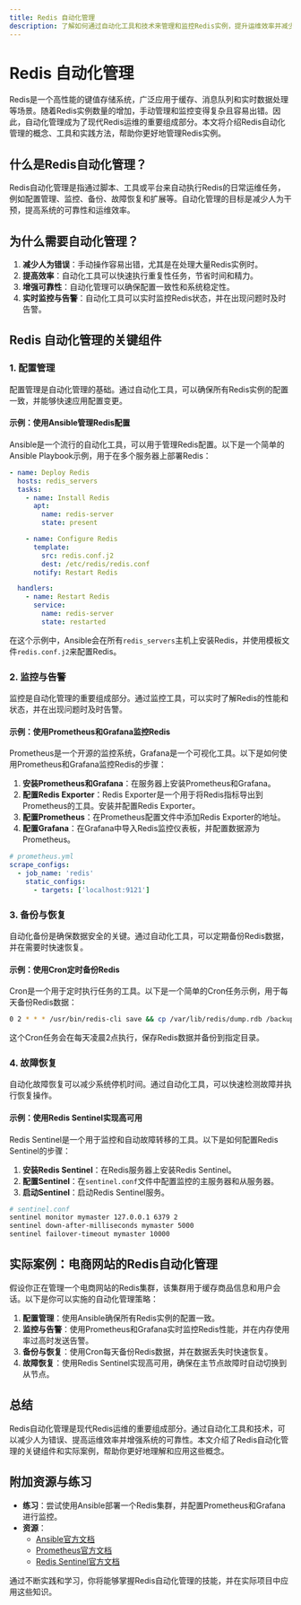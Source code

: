 ```yaml
---
title: Redis 自动化管理
description: 了解如何通过自动化工具和技术来管理和监控Redis实例，提升运维效率并减少人为错误。
---
```


# Redis 自动化管理

Redis是一个高性能的键值存储系统，广泛应用于缓存、消息队列和实时数据处理等场景。随着Redis实例数量的增加，手动管理和监控变得复杂且容易出错。因此，自动化管理成为了现代Redis运维的重要组成部分。本文将介绍Redis自动化管理的概念、工具和实践方法，帮助你更好地管理Redis实例。

## 什么是Redis自动化管理？

Redis自动化管理是指通过脚本、工具或平台来自动执行Redis的日常运维任务，例如配置管理、监控、备份、故障恢复和扩展等。自动化管理的目标是减少人为干预，提高系统的可靠性和运维效率。

## 为什么需要自动化管理？

1. **减少人为错误**：手动操作容易出错，尤其是在处理大量Redis实例时。
2. **提高效率**：自动化工具可以快速执行重复性任务，节省时间和精力。
3. **增强可靠性**：自动化管理可以确保配置一致性和系统稳定性。
4. **实时监控与告警**：自动化工具可以实时监控Redis状态，并在出现问题时及时告警。

## Redis 自动化管理的关键组件

### 1. 配置管理

配置管理是自动化管理的基础。通过自动化工具，可以确保所有Redis实例的配置一致，并能够快速应用配置变更。

#### 示例：使用Ansible管理Redis配置

Ansible是一个流行的自动化工具，可以用于管理Redis配置。以下是一个简单的Ansible Playbook示例，用于在多个服务器上部署Redis：

```yaml
- name: Deploy Redis
  hosts: redis_servers
  tasks:
    - name: Install Redis
      apt:
        name: redis-server
        state: present

    - name: Configure Redis
      template:
        src: redis.conf.j2
        dest: /etc/redis/redis.conf
      notify: Restart Redis

  handlers:
    - name: Restart Redis
      service:
        name: redis-server
        state: restarted
```

在这个示例中，Ansible会在所有`redis_servers`主机上安装Redis，并使用模板文件`redis.conf.j2`来配置Redis。

### 2. 监控与告警

监控是自动化管理的重要组成部分。通过监控工具，可以实时了解Redis的性能和状态，并在出现问题时及时告警。

#### 示例：使用Prometheus和Grafana监控Redis

Prometheus是一个开源的监控系统，Grafana是一个可视化工具。以下是如何使用Prometheus和Grafana监控Redis的步骤：

1. **安装Prometheus和Grafana**：在服务器上安装Prometheus和Grafana。
2. **配置Redis Exporter**：Redis Exporter是一个用于将Redis指标导出到Prometheus的工具。安装并配置Redis Exporter。
3. **配置Prometheus**：在Prometheus配置文件中添加Redis Exporter的地址。
4. **配置Grafana**：在Grafana中导入Redis监控仪表板，并配置数据源为Prometheus。

```yaml
# prometheus.yml
scrape_configs:
  - job_name: 'redis'
    static_configs:
      - targets: ['localhost:9121']
```

### 3. 备份与恢复

自动化备份是确保数据安全的关键。通过自动化工具，可以定期备份Redis数据，并在需要时快速恢复。

#### 示例：使用Cron定时备份Redis

Cron是一个用于定时执行任务的工具。以下是一个简单的Cron任务示例，用于每天备份Redis数据：

```bash
0 2 * * * /usr/bin/redis-cli save && cp /var/lib/redis/dump.rdb /backup/redis/dump_$(date +\%F).rdb
```

这个Cron任务会在每天凌晨2点执行，保存Redis数据并备份到指定目录。

### 4. 故障恢复

自动化故障恢复可以减少系统停机时间。通过自动化工具，可以快速检测故障并执行恢复操作。

#### 示例：使用Redis Sentinel实现高可用

Redis Sentinel是一个用于监控和自动故障转移的工具。以下是如何配置Redis Sentinel的步骤：

1. **安装Redis Sentinel**：在Redis服务器上安装Redis Sentinel。
2. **配置Sentinel**：在`sentinel.conf`文件中配置监控的主服务器和从服务器。
3. **启动Sentinel**：启动Redis Sentinel服务。

```bash
# sentinel.conf
sentinel monitor mymaster 127.0.0.1 6379 2
sentinel down-after-milliseconds mymaster 5000
sentinel failover-timeout mymaster 10000
```

## 实际案例：电商网站的Redis自动化管理

假设你正在管理一个电商网站的Redis集群，该集群用于缓存商品信息和用户会话。以下是你可以实施的自动化管理策略：

1. **配置管理**：使用Ansible确保所有Redis实例的配置一致。
2. **监控与告警**：使用Prometheus和Grafana实时监控Redis性能，并在内存使用率过高时发送告警。
3. **备份与恢复**：使用Cron每天备份Redis数据，并在数据丢失时快速恢复。
4. **故障恢复**：使用Redis Sentinel实现高可用，确保在主节点故障时自动切换到从节点。

## 总结

Redis自动化管理是现代Redis运维的重要组成部分。通过自动化工具和技术，可以减少人为错误、提高运维效率并增强系统的可靠性。本文介绍了Redis自动化管理的关键组件和实际案例，帮助你更好地理解和应用这些概念。

## 附加资源与练习

- **练习**：尝试使用Ansible部署一个Redis集群，并配置Prometheus和Grafana进行监控。
- **资源**：
  - [Ansible官方文档](https://docs.ansible.com/)
  - [Prometheus官方文档](https://prometheus.io/docs/)
  - [Redis Sentinel官方文档](https://redis.io/topics/sentinel)

通过不断实践和学习，你将能够掌握Redis自动化管理的技能，并在实际项目中应用这些知识。